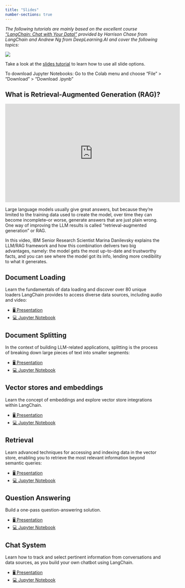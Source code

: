 ```yaml
---
title: "Slides"
number-sections: true
---
```


*The following tutorials are mainly based on the excellent course ["LangChain: Chat with Your DataI"](https://www.deeplearning.ai/short-courses/langchain-chat-with-your-data/) provided by Harrison Chase from LangChain and Andrew Ng from DeepLearning.AI and cover the following topics:*


![](/images/rag.png)

::: {.callout-note appearance="simple"}
Take a look at the [slides tutorial](https://kirenz.github.io/lab-toolkit/slides/slides.html#/title-slide) to learn how to use all slide options. 

To download Jupyter Notebooks: Go to the Colab menu and choose "File" > "Download" > "Download .ipynb"
:::

## What is Retrieval-Augmented Generation (RAG)?


<iframe width="560" height="315" src="https://www.youtube-nocookie.com/embed/T-D1OfcDW1M?si=E491V0ebqfGxV5UZ" title="YouTube video player" frameborder="0" allow="accelerometer; autoplay; clipboard-write; encrypted-media; gyroscope; picture-in-picture; web-share" allowfullscreen></iframe>

Large language models usually give great answers, but because they're limited to the training data used to create the model, over time they can become incomplete--or worse, generate answers that are just plain wrong. One way of improving the LLM results is called "retrieval-augmented generation" or RAG. 

In this video, IBM Senior Research Scientist Marina Danilevsky explains the LLM/RAG framework and how this combination delivers two big advantages, namely: the model gets the most up-to-date and trustworthy facts, and you can see where the model got its info, lending more credibility to what it generates.



## Document Loading

Learn the fundamentals of data loading and discover over 80 unique loaders LangChain provides to access diverse data sources, including audio and video:

::: {.callout-tip appearance="simple" icon=false}
- [🖥️ Presentation](/slides/01_document_loading.qmd)
- [💻 Jupyter Notebook](https://colab.research.google.com/github/kirenz/lab-langchain-rag/blob/main/code/01_document_loading.ipynb)
:::


## Document Splitting

In the context of building LLM-related applications, splitting is the process of breaking down large pieces of text into smaller segments:

::: {.callout-tip appearance="simple" icon=false}
- [🖥️ Presentation](/slides/02_document_splitting.qmd)
- [💻 Jupyter Notebook](https://colab.research.google.com/github/kirenz/lab-langchain-rag/blob/main/code/02_document_splitting.ipynb)
:::

## Vector stores and embeddings

Learn the concept of embeddings and explore vector store integrations within LangChain.

::: {.callout-tip appearance="simple" icon=false}
- [🖥️ Presentation](/slides/03_vectorstores_and_embeddings.qmd)
- [💻 Jupyter Notebook](https://colab.research.google.com/github/kirenz/lab-langchain-rag/blob/main/code/03_vectorstores_and_embeddings.ipynb)
:::

## Retrieval

Learn advanced techniques for accessing and indexing data in the vector store, enabling you to retrieve the most relevant information beyond semantic queries:

::: {.callout-tip appearance="simple" icon=false}
- [🖥️ Presentation](/slides/04_retrieval.qmd)
- [💻 Jupyter Notebook](https://colab.research.google.com/github/kirenz/lab-langchain-rag/blob/main/code/04_retrieval.ipynb)
:::


## Question Answering

Build a one-pass question-answering solution.

::: {.callout-tip appearance="simple" icon=false}
- [🖥️ Presentation](/slides/05_question_answering.qmd)
- [💻 Jupyter Notebook](https://colab.research.google.com/github/kirenz/lab-langchain-rag/blob/main/code/05_question_answering.ipynb)
:::

## Chat System

Learn how to track and select pertinent information from conversations and data sources, as you build your own chatbot using LangChain.

::: {.callout-tip appearance="simple" icon=false}
- [🖥️ Presentation](/slides/06_chat.qmd)
- [💻 Jupyter Notebook](https://colab.research.google.com/github/kirenz/lab-langchain-rag/blob/main/code/06_chat.ipynb)
:::